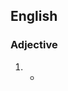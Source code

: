 {{also|subsurface}}
==English==

===Adjective===
{{head|en|adjective}}

# {{alternative spelling of|en|subsurface}}
#* {{quote-journal|en|year=2019|month=October|title=Edgware Rd cabin closes|journal=Modern Railways|page=22|text=The next two stages of new signalling equipment went live on London Underground's '''sub-surface''' lines at the beginning of September.}}
